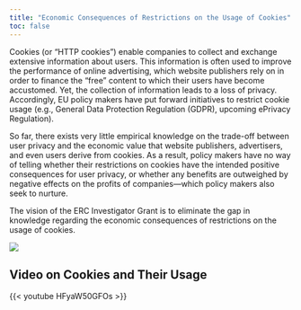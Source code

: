 ```yaml
---
title: "Economic Consequences of Restrictions on the Usage of Cookies"
toc: false
---
```


Cookies (or "HTTP cookies") enable companies to collect and exchange extensive information about users. This information is often used to improve the performance of online advertising, which website publishers rely on in order to finance the "free" content to which their users have become accustomed. Yet, the collection of information leads to a loss of privacy. Accordingly, EU policy makers have put forward initiatives to restrict cookie usage (e.g., General Data Protection Regulation (GDPR), upcoming ePrivacy Regulation). 

So far, there exists very little empirical knowledge on the trade-off between user privacy and the economic value that website publishers, advertisers, and even users derive from cookies. As a result, policy makers have no way of telling whether their restrictions on cookies have the intended positive consequences for user privacy, or whether any benefits are outweighed by negative effects on the profits of companies---which policy makers also seek to nurture. 

The vision of the ERC Investigator Grant is to eliminate the gap in knowledge regarding the economic consequences of restrictions on the usage of cookies.

![](static/img/scheme-erc-advanced-investigator-grant.png)

## Video on Cookies and Their Usage

{{< youtube HFyaW50GFOs >}}
